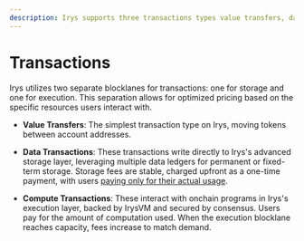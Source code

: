 ```yaml
---
description: Irys supports three transactions types value transfers, data transactions, and execution transactions.
---
```


# Transactions

Irys utilizes two separate blocklanes for transactions: one for storage and one for execution. This separation allows for optimized pricing based on the specific resources users interact with.

- **Value Transfers**: The simplest transaction type on Irys, moving tokens between account addresses.

- **Data Transactions**: These transactions write directly to Irys's advanced storage layer, leveraging multiple data ledgers for permanent or fixed-term storage. Storage fees are stable, charged upfront as a one-time payment, with users [paying only for their actual usage](/economics).

- **Compute Transactions**: These interact with onchain programs in Irys's execution layer, backed by IrysVM and secured by consensus. Users pay for the amount of computation used. When the execution blocklane reaches capacity, fees increase to match demand.
